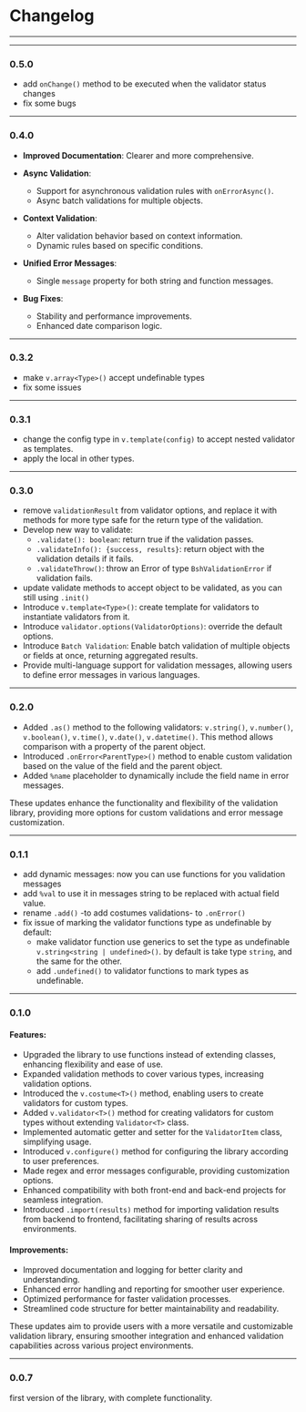 # Changelog

---


---
### 0.5.0

- add `onChange()` method to be executed when the validator status changes
- fix some bugs

---
### 0.4.0

- **Improved Documentation**: Clearer and more comprehensive.

- **Async Validation**:
    - Support for asynchronous validation rules with `onErrorAsync()`.
    - Async batch validations for multiple objects.

- **Context Validation**:
    - Alter validation behavior based on context information.
    - Dynamic rules based on specific conditions.

- **Unified Error Messages**:
    - Single `message` property for both string and function messages.

- **Bug Fixes**:
    - Stability and performance improvements.
    - Enhanced date comparison logic.

---
### 0.3.2

- make `v.array<Type>()` accept undefinable types
- fix some issues

---
### 0.3.1

- change the config type in `v.template(config)` to accept nested validator as templates.
- apply the local in other types.

---
### 0.3.0

- remove `validationResult` from validator options, and replace it with methods for more type safe for the return type of the validation.
- Develop new way to validate:
    - `.validate(): boolean`: return true if the validation passes.
    - `.validateInfo(): {success, results}`: return object with the validation details if it fails.
    - `.validateThrow()`: throw an Error of type `BshValidationError` if validation fails.
- update validate methods to accept object to be validated, as you can still using `.init()`
- Introduce `v.template<Type>()`: create template for validators to instantiate validators from it.
- Introduce `validator.options(ValidatorOptions)`: override the default options.
- Introduce `Batch Validation`: Enable batch validation of multiple objects or fields at once, returning aggregated results.
- Provide multi-language support for validation messages, allowing users to define error messages in various languages.

---
### 0.2.0

- Added `.as()` method to the following validators: `v.string()`, `v.number()`, `v.boolean()`, `v.time()`, `v.date()`, `v.datetime()`. This method allows comparison with a property of the parent object.
- Introduced `.onError<ParentType>()` method to enable custom validation based on the value of the field and the parent object.
- Added `%name` placeholder to dynamically include the field name in error messages.

These updates enhance the functionality and flexibility of the validation library, providing more options for custom validations and error message customization.

---
### 0.1.1

- add dynamic messages: now you can use functions for you validation messages
- add `%val` to use it in messages string to be replaced with actual field value.
- rename `.add()` -to add costumes validations- to `.onError()`
- fix issue of marking the validator functions type as undefinable by default:
    - make validator function use generics to set the type as undefinable `v.string<string | undefined>()`. by default is take type `string`, and the same for the other.
    - add `.undefined()` to validator functions to mark types as undefinable.

---
### 0.1.0

#### Features:
- Upgraded the library to use functions instead of extending classes, enhancing flexibility and ease of use.
- Expanded validation methods to cover various types, increasing validation options.
- Introduced the `v.costume<T>()` method, enabling users to create validators for custom types.
- Added `v.validator<T>()` method for creating validators for custom types without extending `Validator<T>` class.
- Implemented automatic getter and setter for the `ValidatorItem` class, simplifying usage.
- Introduced `v.configure()` method for configuring the library according to user preferences.
- Made regex and error messages configurable, providing customization options.
- Enhanced compatibility with both front-end and back-end projects for seamless integration.
- Introduced `.import(results)` method for importing validation results from backend to frontend, facilitating sharing of results across environments.

#### Improvements:
- Improved documentation and logging for better clarity and understanding.
- Enhanced error handling and reporting for smoother user experience.
- Optimized performance for faster validation processes.
- Streamlined code structure for better maintainability and readability.

These updates aim to provide users with a more versatile and customizable validation library, ensuring smoother integration and enhanced validation capabilities across various project environments.

---
### 0.0.7

first version of the library, with complete functionality.
